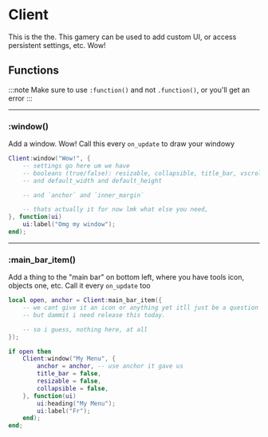 # Client

This is the the. This gamery can be used to add custom UI, or access persistent settings, etc. Wow!

## Functions

:::note
Make sure to use `:function()` and not `.function()`, or you'll get an error
:::

---

### \:window()

Add a window. Wow! Call this every `on_update` to draw your windowy

```lua
Client:window("Wow!", {
    -- settings go here um we have
    -- booleans (true/false): resizable, collapsible, title_bar, vscroll, hscroll
    -- and default_width and default_height

    -- and `anchor` and `inner_margin`

    -- thats actually it for now lmk what else you need,
}, function(ui)
    ui:label("Omg my window");
end);
```

---

### \:main_bar_item()

Add a thing to the "main bar" on bottom left, where you have tools icon, objects one, etc. Call it every `on_update` too

```lua
local open, anchor = Client:main_bar_item({
    -- we cant give it an icon or anything yet itll just be a question mark
    -- but dammit i need release this today.

    -- so i guess, nothing here, at all
});

if open then
    Client:window("My Menu", {
        anchor = anchor, -- use anchor it gave us
        title_bar = false,
        resizable = false,
        collapsible = false,
    }, function(ui)
        ui:heading("My Menu");
        ui:label("Fr");
    end);
end;
```

